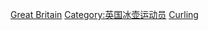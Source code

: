 [[Category:各国奥运冰壶运动员|Great Britain]]
[[Category:英国冰壶运动员|Category:英国冰壶运动员]]
[[Category:英国冬季奥运运动员|Curling]]